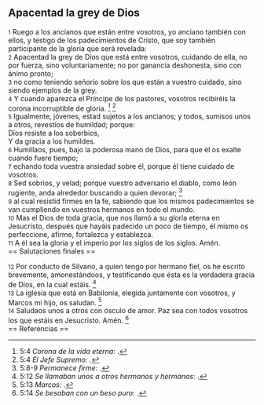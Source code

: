 == Apacentad la grey de Dios ==

{{anchor|1}} <small>1</small> Ruego a los ancianos que están entre vosotros, yo anciano también con ellos, y testigo de los padecimientos de Cristo, que soy también participante de la gloria que será revelada:<br>
{{anchor|2}} <small>2</small> Apacentad la grey de Dios que está entre vosotros, cuidando de ella, no por fuerza, sino voluntariamente; no por ganancia deshonesta, sino con ánimo pronto;<br>
{{anchor|3}} <small>3</small> no como teniendo señorío sobre los que están a vuestro cuidado, sino siendo ejemplos de la grey.<br>
{{anchor|4}} <small>4</small> Y cuando aparezca el Príncipe de los pastores, vosotros recibiréis la corona incorruptible de gloria. <ref>5:4 ''Corona de la vida eterna'': {{lib|LU|131|10|6}}.</ref> <ref>5:4 ''El Jefe Supremo'': {{lib|LU|45|4|6}}.</ref><br>
{{anchor|5}} <small>5</small> Igualmente, jóvenes, estad sujetos a los ancianos; y todos, sumisos unos a otros, revestíos de humildad; porque:<br>
Dios resiste a los soberbios,<br>
Y da gracia a los humildes.<br>
{{anchor|6}} <small>6</small> Humillaos, pues, bajo la poderosa mano de Dios, para que él os exalte cuando fuere tiempo;<br>
{{anchor|7}} <small>7</small> echando toda vuestra ansiedad sobre él, porque él tiene cuidado de vosotros.<br>
{{anchor|8}} <small>8</small> Sed sobrios, y velad; porque vuestro adversario el diablo, como león rugiente, anda alrededor buscando a quien devorar; <ref>5:8-9 ''Permanece firme'': {{lib|LU|174|0|2}}.</ref><br>
{{anchor|9}} <small>9</small> al cual resistid firmes en la fe, sabiendo que los mismos padecimientos se van cumpliendo en vuestros hermanos en todo el mundo.<br>
{{anchor|10}} <small>10</small> Mas el Dios de toda gracia, que nos llamó a su gloria eterna en Jesucristo, después que hayáis padecido un poco de tiempo, él mismo os perfeccione, afirme, fortalezca y establezca.<br>
{{anchor|11}} <small>11</small> A él sea la gloria y el imperio por los siglos de los siglos. Amén.<br>
== Salutaciones finales ==

{{anchor|12}} <small>12</small> Por conducto de Silvano, a quien tengo por hermano fiel, os he escrito brevemente, amonestándoos, y testificando que ésta es la verdadera gracia de Dios, en la cual estáis. <ref>5:12 ''Se llamaban unos a otros hermanos y hermanas'': {{lib|LU|194|4|7}}.</ref><br>
{{anchor|13}} <small>13</small> La iglesia que está en Babilonia, elegida juntamente con vosotros, y Marcos mi hijo, os saludan. <ref>5:13 ''Marcos'': {{lib|LU|132|4|7}}.</ref><br>
{{anchor|14}} <small>14</small> Saludaos unos a otros con ósculo de amor. Paz sea con todos vosotros los que estáis en Jesucristo. Amén. <ref>5:14 ''Se besaban con un beso puro'': {{lib|LU|194|4|7}}.</ref><br>
== Referencias ==

<references />

